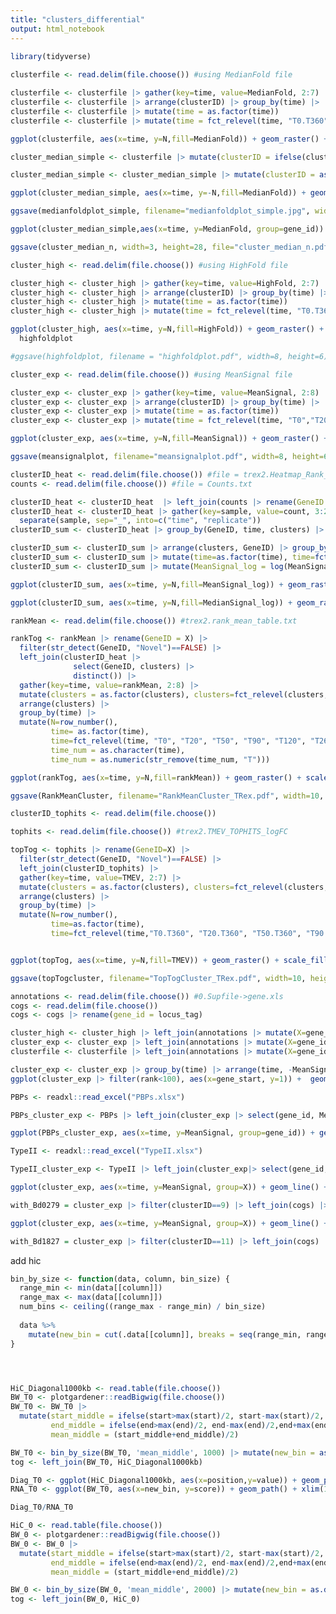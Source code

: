 ---
title: "clusters_differential"
output: html_notebook
---


```{r}
library(tidyverse)
 
clusterfile <- read.delim(file.choose()) #using MedianFold file

clusterfile <- clusterfile |> gather(key=time, value=MedianFold, 2:7) |> filter(str_detect(X,"Novel")==FALSE)
clusterfile <- clusterfile |> arrange(clusterID) |> group_by(time) |>  mutate(N = row_number())
clusterfile <- clusterfile |> mutate(time = as.factor(time))
clusterfile <- clusterfile |> mutate(time = fct_relevel(time, "T0.T360", "T20.T360", "T50.T360", "T90.T360"))

ggplot(clusterfile, aes(x=time, y=N,fill=MedianFold)) + geom_raster() + scale_fill_distiller(palette="RdBu") + geom_point(aes(x=0, y=N, color=as.factor(clusterID))) + theme_minimal() -> medianfoldplot

cluster_median_simple <- clusterfile |> mutate(clusterID = ifelse(clusterID==2, 1, clusterID), clusterID = ifelse(clusterID==6, 4, clusterID), clusterID=ifelse(clusterID==13, 10, clusterID), clusterID=ifelse(clusterID==8, 5, clusterID))

cluster_median_simple <- cluster_median_simple |> mutate(clusterID = as.factor(clusterID), clusterID=fct_relevel(clusterID, "7", "10", "1", "5", "4", "3", "12", "11", "14", "15", "9")) |> arrange(clusterID) |> group_by(time) |> mutate(N=row_number())

ggplot(cluster_median_simple, aes(x=time, y=-N,fill=MedianFold)) + geom_raster() + scale_fill_continuous_divergingx(palette="RdBu", mid=0) + geom_point(aes(x=0, color=clusterID)) + theme_minimal() -> medianfoldplot_simple

ggsave(medianfoldplot_simple, filename="medianfoldplot_simple.jpg", width=8, height=6)

ggplot(cluster_median_simple,aes(x=time, y=MedianFold, group=gene_id)) + geom_hline(yintercept=0, color = "#e94646", linewidth=1) + geom_path(alpha=0.05) + facet_grid(clusterID~.) + theme_minimal() + theme(panel.background = element_rect(color="black"), strip.text=element_blank(), strip.background = element_blank()) -> cluster_median_n

ggsave(cluster_median_n, width=3, height=28, file="cluster_median_n.pdf")
```

```{r}

cluster_high <- read.delim(file.choose()) #using HighFold file

cluster_high <- cluster_high |> gather(key=time, value=HighFold, 2:7) |> filter(str_detect(X, "Novel")==FALSE)
cluster_high <- cluster_high |> arrange(clusterID) |> group_by(time) |>  mutate(N = row_number())
cluster_high <- cluster_high |> mutate(time = as.factor(time))
cluster_high <- cluster_high |> mutate(time = fct_relevel(time, "T0.T360", "T20.T360", "T50.T360", "T90.T360"))

ggplot(cluster_high, aes(x=time, y=N,fill=HighFold)) + geom_raster() + scale_fill_viridis_c(option="mako") + geom_point(aes(x=0, y=N, color=as.factor(clusterID))) + theme_minimal() ->
  highfoldplot

#ggsave(highfoldplot, filename = "highfoldplot.pdf", width=8, height=6)
```

```{r}

cluster_exp <- read.delim(file.choose()) #using MeanSignal file

cluster_exp <- cluster_exp |> gather(key=time, value=MeanSignal, 2:8) |> filter(str_detect(X, "Novel")==FALSE)
cluster_exp <- cluster_exp |> arrange(clusterID) |> group_by(time) |>  mutate(N = row_number())
cluster_exp <- cluster_exp |> mutate(time = as.factor(time))
cluster_exp <- cluster_exp |> mutate(time = fct_relevel(time, "T0","T20", "T50", "T90", "T120", "T260", "T360"))

ggplot(cluster_exp, aes(x=time, y=N,fill=MeanSignal)) + geom_raster() + scale_fill_viridis_c(option="mako") + geom_point(aes(x=0, y=N, color=as.factor(clusterID))) + theme_minimal() -> meansignalplot

ggsave(meansignalplot, filename="meansignalplot.pdf", width=8, height=6)
```


```{r}

clusterID_heat <- read.delim(file.choose()) #file = trex2.Heatmap_Rank_Factors_1.clusters.txt
counts <- read.delim(file.choose()) #file = Counts.txt

clusterID_heat <- clusterID_heat  |> left_join(counts |> rename(GeneID = key)) |> filter(str_detect(GeneID, "Novel")==FALSE)
clusterID_heat <- clusterID_heat |> gather(key=sample, value=count, 3:23) |>
  separate(sample, sep="_", into=c("time", "replicate"))
clusterID_sum <- clusterID_heat |> group_by(GeneID, time, clusters) |> summarize(MeanSignal = mean(count), MedianSignal = median(count)) 

clusterID_sum <- clusterID_sum |> arrange(clusters, GeneID) |> group_by(time) |> mutate(N=row_number()) |> ungroup()
clusterID_sum <- clusterID_sum |> mutate(time=as.factor(time), time=fct_relevel(time, "T0", "T20", "T50", "T90", "T120", "T260", "T360"))
clusterID_sum <- clusterID_sum |> mutate(MeanSignal_log = log(MeanSignal), MedianSignal_log = log(MedianSignal))

ggplot(clusterID_sum, aes(x=time, y=N,fill=MeanSignal_log)) + geom_raster() + scale_fill_viridis_c(option="mako") + geom_point(aes(x=0, y=N, color=as.factor(clusters))) + theme_minimal() -> MeanSignalPlot_cluster

ggplot(clusterID_sum, aes(x=time, y=N,fill=MedianSignal_log)) + geom_raster() + scale_fill_viridis_c(option="mako") + geom_point(aes(x=0, y=N, color=as.factor(clusters))) + theme_minimal() -> MedianSignalPlot_cluster

```



```{r}

rankMean <- read.delim(file.choose()) #trex2.rank_mean_table.txt

rankTog <- rankMean |> rename(GeneID = X) |> 
  filter(str_detect(GeneID, "Novel")==FALSE) |>
  left_join(clusterID_heat |> 
              select(GeneID, clusters) |> 
              distinct()) |>
  gather(key=time, value=rankMean, 2:8) |> 
  mutate(clusters = as.factor(clusters), clusters=fct_relevel(clusters, "1", "4", "6", "5", "7", "8", "9", "3", "2")) |>
  arrange(clusters) |> 
  group_by(time) |> 
  mutate(N=row_number(),
         time= as.factor(time),
         time=fct_relevel(time, "T0", "T20", "T50", "T90", "T120", "T260", "T360"),
         time_num = as.character(time),
         time_num = as.numeric(str_remove(time_num, "T")))

ggplot(rankTog, aes(x=time, y=N,fill=rankMean)) + geom_raster() + scale_fill_viridis_c(option="mako") + geom_point(aes(x=0, y=N, color=as.factor(clusters))) + theme_minimal() -> RankMeanCluster

ggsave(RankMeanCluster, filename="RankMeanCluster_TRex.pdf", width=10, heigh=6)
```


```{r}
clusterID_tophits <- read.delim(file.choose())

tophits <- read.delim(file.choose()) #trex2.TMEV_TOPHITS_logFC

topTog <- tophits |> rename(GeneID=X) |>
  filter(str_detect(GeneID, "Novel")==FALSE) |>
  left_join(clusterID_tophits) |>
  gather(key=time, value=TMEV, 2:7) |>
  mutate(clusters = as.factor(clusters), clusters=fct_relevel(clusters, "3", "6", "7", "8", "2","9", "1", "5", "4")) |>
  arrange(clusters) |> 
  group_by(time) |>
  mutate(N=row_number(),
         time=as.factor(time),
         time=fct_relevel(time,"T0.T360", "T20.T360", "T50.T360", "T90.T360", "T120.T360", "T260.T360"))


ggplot(topTog, aes(x=time, y=N,fill=TMEV)) + geom_raster() + scale_fill_viridis_c(option="mako") + geom_point(aes(x=0, y=N, color=as.factor(clusters))) + theme_minimal() -> topTogcluster

ggsave(topTogcluster, filename="TopTogCluster_TRex.pdf", width=10, heigh=6)
```


```{r}

annotations <- read.delim(file.choose()) #0.Supfile->gene.xls
cogs <- read.delim(file.choose())
cogs <- cogs |> rename(gene_id = locus_tag)

cluster_high <- cluster_high |> left_join(annotations |> mutate(X=gene_id))
cluster_exp <- cluster_exp |> left_join(annotations |> mutate(X=gene_id))
clusterfile <- clusterfile |> left_join(annotations |> mutate(X=gene_id))

cluster_exp <- cluster_exp |> group_by(time) |> arrange(time, -MeanSignal) |> mutate(rank=row_number())
ggplot(cluster_exp |> filter(rank<100), aes(x=gene_start, y=1)) +  geom_hline(yintercept=1) +geom_point(aes(color=rank), size=3) + coord_polar() + facet_grid(.~time) + theme_void() + scale_color_viridis_c(option="mako") + ylim(-1,1)

```


```{r}
PBPs <- readxl::read_excel("PBPs.xlsx")

PBPs_cluster_exp <- PBPs |> left_join(cluster_exp |> select(gene_id, MeanSignal, time)) 

ggplot(PBPs_cluster_exp, aes(x=time, y=MeanSignal, group=gene_id)) + geom_path() + geom_path(linewidth=1, aes(color=Published))+ facet_grid(.~type) + theme_minimal() + theme(panel.grid.minor=element_blank()) + scale_color_brewer(palette="Set1") + geom_text(data=PBPs_cluster_exp |> filter(!is.na(Published), time=="T360"), aes(y=MeanSignal, color=Published, label=Bd_number))
```


```{r}
TypeII <- readxl::read_excel("TypeII.xlsx")

TypeII_cluster_exp <- TypeII |> left_join(cluster_exp|> select(gene_id, MeanSignal, time))

```


```{r}

ggplot(cluster_exp, aes(x=time, y=MeanSignal, group=X)) + geom_line() + facet_wrap(.~clusterID) + geom_line(data=cluster_exp |> filter(X=="BD_RS01290"), color="yellow")

with_Bd0279 = cluster_exp |> filter(clusterID==9) |> left_join(cogs) |> ungroup() |> select(-time, -rank,-MeanSignal) |> distinct()

ggplot(cluster_exp, aes(x=time, y=MeanSignal, group=X)) + geom_line() + facet_wrap(.~clusterID) + geom_line(data=cluster_exp |> filter(X=="BD_RS08330"), color="yellow")

with_Bd1827 = cluster_exp |> filter(clusterID==11) |> left_join(cogs) |> ungroup() |> select(-time, -rank,-MeanSignal) |> distinct()

```


add hic
```{r}

bin_by_size <- function(data, column, bin_size) {
  range_min <- min(data[[column]])
  range_max <- max(data[[column]])
  num_bins <- ceiling((range_max - range_min) / bin_size)
  
  data %>%
    mutate(new_bin = cut(.data[[column]], breaks = seq(range_min, range_max, by = bin_size)))
}




HiC_Diagonal1000kb <- read.table(file.choose())
BW_T0 <- plotgardener::readBigwig(file.choose())
BW_T0 <- BW_T0 |> 
  mutate(start_middle = ifelse(start>max(start)/2, start-max(start)/2, start+max(start)/2),
         end_middle = ifelse(end>max(end)/2, end-max(end)/2,end+max(end)/2),
         mean_middle = (start_middle+end_middle)/2)

BW_T0 <- bin_by_size(BW_T0, 'mean_middle', 1000) |> mutate(new_bin = as.double(new_bin)*1000) |> group_by(new_bin) |> summarize(score=mean(score)) |> rename(position=new_bin)
tog <- left_join(BW_T0, HiC_Diagonal1000kb)

Diag_T0 <- ggplot(HiC_Diagonal1000kb, aes(x=position,y=value)) + geom_path() + xlim(100000,200000)
RNA_T0 <- ggplot(BW_T0, aes(x=new_bin, y=score)) + geom_path() + xlim(100000,200000) + ylim(0,1000)

Diag_T0/RNA_T0

```

```{r}
HiC_0 <- read.table(file.choose())
BW_0 <- plotgardener::readBigwig(file.choose())
BW_0 <- BW_0 |> 
  mutate(start_middle = ifelse(start>max(start)/2, start-max(start)/2, start+max(start)/2),
         end_middle = ifelse(end>max(end)/2, end-max(end)/2,end+max(end)/2),
         mean_middle = (start_middle+end_middle)/2)

BW_0 <- bin_by_size(BW_0, 'mean_middle', 2000) |> mutate(new_bin = as.double(new_bin)*1000) |> group_by(new_bin) |> summarize(score=mean(score)) |> rename(position=new_bin)
tog <- left_join(BW_0, HiC_0)
```